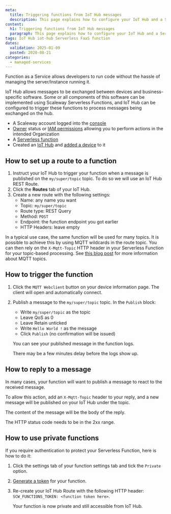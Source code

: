 ```yaml
---
meta:
  title: Triggering functions from IoT Hub messages
  description: This page explains how to configure your IoT Hub and a Serverless function to trigger the function when a message is published on the Hub.
content:
  h1: Triggering functions from IoT Hub messages
  paragraph: This page explains how to configure your IoT Hub and a Serverless function to trigger the function when a message is published on the Hub.
tags: IoT Hub iot-hub Serverless FaaS function
dates:
  validation: 2025-01-09
  posted: 2020-08-21
categories:
  - managed-services
---
```



Function as a Service allows developers to run code without the hassle of managing the server/Instance running it.

IoT Hub allows messages to be exchanged between devices and business-specific software. Some or all components of this software can be implemented using Scaleway Serverless Functions, and IoT Hub can be configured to trigger these functions to process messages being exchanged on the hub.

<Requirements />

- A Scaleway account logged into the [console](https://console.scaleway.com)
- [Owner](/iam/concepts/#owner) status or [IAM permissions](/iam/concepts/#permission) allowing you to perform actions in the intended Organization
- A [Serverless function](/serverless-functions/how-to/create-a-function/)
- Created an [IoT Hub](/iot-hub/how-to/create-hub/) and [added a device](/iot-hub/how-to/add-device/) to it

## How to set up a route to a function

1. Instruct your IoT Hub to trigger your function when a message is published on the `my/super/topic` topic. To do so we will use an IoT Hub REST Route.
2. Click the **Routes** tab of your IoT Hub.
3. Create a new route with the following settings:
    - Name: any name you want
    - Topic: `my/super/topic`
    - Route type: REST Query
    - Method: `POST`
    - Endpoint: the function endpoint you got earlier
    - HTTP Headers: leave empty

In a typical use case, the same function will be used for many topics. It is possible to achieve this by using MQTT wildcards in the route topic. You can then rely on the `X-Mqtt-Topic` HTTP header in your Serverless Function for your topic-based processing. See [this blog post](https://www.scaleway.com/en/blog/scaleway-iot-hub-introduction-to-mqtt-topics/) for more information about MQTT topics.

## How to trigger the function

1. Click the `MQTT Webclient` button on your device information page. The client will open and automatically connect.
2. Publish a message to the `my/super/topic` topic. In the `Publish` block:
    - Write `my/super/topic` as the topic
    - Leave QoS as 0
    - Leave Retain unticked
    - Write `Hello World !` as the message
    - Click `Publish` (no confirmation will be issued)

    You can see your published message in the function logs.

    <Message type="note">
      There may be a few minutes delay before the logs show up.
    </Message>

## How to reply to a message

In many cases, your function will want to publish a message to react to the received message.

To allow this action, add an `X-Mqtt-Topic` header to your reply, and a new message will be published on your IoT Hub under the topic.

The content of the message will be the body of the reply.

<Message type="important">
  The HTTP status code needs to be in the 2xx range.
</Message>


## How to use private functions

If you require authentication to protect your Serverless Function, here is how to do it:

1. Click the settings tab of your function settings tab and tick the `Private` option.
2. [Generate a token](/serverless-functions/how-to/create-auth-token-from-console/) for your function.
3. Re-create your IoT Hub Route with the following HTTP header: `SCW_FUNCTIONS_TOKEN: <function token here>`.

    Your function is now private and still accessible from IoT Hub.


